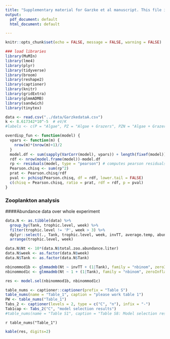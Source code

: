 ```yaml
---
title: "Supplementary material for Garzke et al manuscript. This file includes analyses and model outputs supporting zooplankton results in main text."
output:
  pdf_document: default
  html_document: default

---
```


```r
knitr::opts_chunk$set(echo = FALSE, message = FALSE, warning = FALSE)
```

```r

### load libraries
library(MuMIn)
library(lme4)
library(plyr)
library(tidyverse) 
library(broom)
library(reshape2)
library(captioner)
library(knitr)
library(gridExtra)
library(glmmADMB)
library(sandwich)
library(tinytex)
```

```r
data <- read.csv("../data/GarzkedataA.csv")
k <- 8.617342*10^-5  # eV/K
#labels <- c(P = "Algae", PZ = "Algae + Grazers", PZN = "Algae + Grazers + Predators")
```

```r
overdisp_fun <- function(model) {
  vpars <- function(m) {
    nrow(m)*(nrow(m)+1)/2
  } 
  model.df <- sum(sapply(VarCorr(model), vpars)) + length(fixef(model))
  rdf <- nrow(model.frame(model))-model.df
  rp <- residuals(model, type = "pearson") # computes pearson residuals
  Pearson.chisq <- sum(rp^2)
  prat <- Pearson.chisq/rdf
  pval <- pchisq(Pearson.chisq, df = rdf, lower.tail = FALSE)
  c(chisq = Pearson.chisq, ratio = prat, rdf = rdf, p = pval)
} 
```

### Zooplankton analysis
####Abundance data over whole experiment
```r

data.N <- as.tibble(data) %>%
  group_by(Tank, trophic.level, week) %>%
  filter(trophic.level != 'P', week > 3) %>%
  dplyr::select(., Tank, trophic.level, week, invTT, average.temp, abundance.Daphnia, abundance.copepods, Daphnia.Copepod.Ratio, total.zoo.abundance.liter) %>%
  arrange(trophic.level, week) 

data.N$Nt <- 10*(data.N$total.zoo.abundance.liter)
data.N$week <- as.factor(data.N$week)
data.N$Tank <- as.factor(data.N$Tank)
```

```r
nbinommod1b <- glmmadmb(Nt ~ invTT + (1|Tank), family = "nbinom", zeroInflation = T, data = data.N)
nbinommod1c <- glmmadmb(Nt ~ 1 + (1|Tank), family = "nbinom", zeroInflation = T, data = data.N)

res <- model.sel(nbinommod1b, nbinommod1c)
```

```r
table_nums <- captioner::captioner(prefix = "Table S")
table_nums(name = "Table_1", caption = "please work table 1")
PW <- table_nums("Table_1")
Tabs_2 <- captioner(levels = 2, type = c("C", "n"), infix = "-")
Tab1cap <- Tabs_2("C", "model selection results")
#table_nums(name = "Table S1", caption = "Table S8: Model selection results for zooplankton abundance, with 1|Tank as a random effect. Model terms are: intercept (Int), trophic treatment (TL), Temperature - weekly average (Tw), temperature - expt average (Tt), interaction terms and statistical estimates")
```
`r table_nums("Table_1")`
```r
kable(res, digits=2)
```